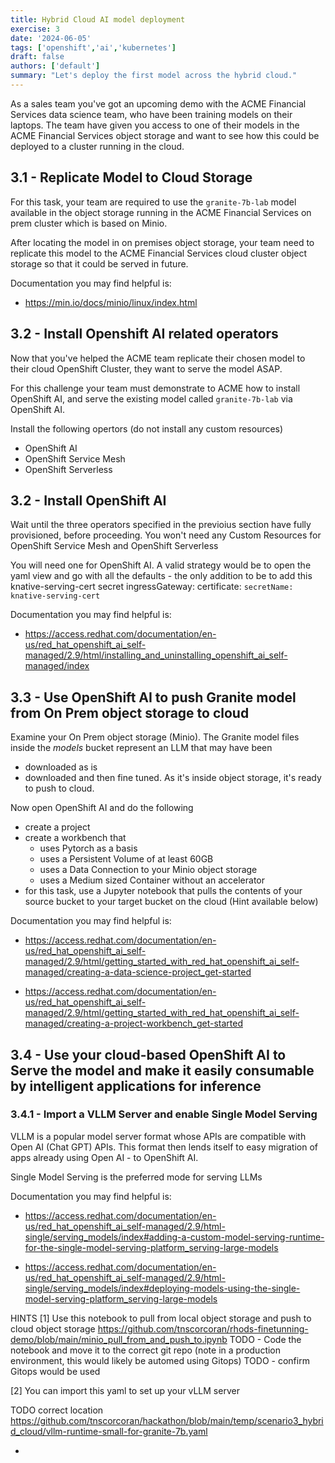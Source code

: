 ```yaml
---
title: Hybrid Cloud AI model deployment
exercise: 3
date: '2024-06-05'
tags: ['openshift','ai','kubernetes']
draft: false
authors: ['default']
summary: "Let's deploy the first model across the hybrid cloud."
---
```


As a sales team you've got an upcoming demo with the ACME Financial Services data science team, who have been training models on their laptops.
The team have given you access to one of their models in the ACME Financial Services object storage and want to see how this could be deployed to a cluster running in the cloud.


## 3.1 - Replicate Model to Cloud Storage

For this task, your team are required to use the `granite-7b-lab` model available in the object storage running in the ACME Financial Services on prem cluster which is based on Minio.

After locating the model in on premises object storage, your team need to replicate this model to the ACME Financial Services cloud cluster object storage so that it could be served in future.

Documentation you may find helpful is:
- https://min.io/docs/minio/linux/index.html



## 3.2 - Install Openshift AI related operators

Now that you've helped the ACME team replicate their chosen model to their cloud OpenShift Cluster, they want to serve the model ASAP.

For this challenge your team must demonstrate to ACME how to install OpenShift AI, and serve the existing model called `granite-7b-lab` via OpenShift AI.

Install the following opertors (do not install any custom resources)
- OpenShift AI
- OpenShift Service Mesh
- OpenShift Serverless

## 3.2 - Install OpenShift AI
Wait until the three operators specified in the previoius section have fully provisioned, before proceeding.
You won't need any Custom Resources for OpenShift Service Mesh and OpenShift Serverless

You will need one for OpenShift AI. A valid strategy would be to open the yaml view and go with all the defaults - the only addition to be to add this knative-serving-cert secret
        ingressGateway:
          certificate:
            `secretName: knative-serving-cert`

Documentation you may find helpful is:
- https://access.redhat.com/documentation/en-us/red_hat_openshift_ai_self-managed/2.9/html/installing_and_uninstalling_openshift_ai_self-managed/index


## 3.3 - Use OpenShift AI to push Granite model from On Prem object storage to cloud

Examine your On Prem object storage (Minio). The Granite model files inside the *models* bucket represent an LLM that may have been 
- downloaded as is
- downloaded and then fine tuned.
As it's inside object storage, it's ready to push to cloud.

Now open OpenShift AI and do the following
- create a project
- create a workbench that 
  - uses Pytorch as a basis
  - uses a Persistent Volume of at least 60GB 
  - uses a Data Connection to your Minio object storage
  - uses a Medium sized Container without an accelerator
- for this task, use a Jupyter notebook that pulls the contents of your source bucket to your target bucket on the cloud (Hint available below)

Documentation you may find helpful is:

- https://access.redhat.com/documentation/en-us/red_hat_openshift_ai_self-managed/2.9/html/getting_started_with_red_hat_openshift_ai_self-managed/creating-a-data-science-project_get-started

- https://access.redhat.com/documentation/en-us/red_hat_openshift_ai_self-managed/2.9/html/getting_started_with_red_hat_openshift_ai_self-managed/creating-a-project-workbench_get-started


## 3.4 - Use your cloud-based OpenShift AI to Serve the model and make it easily consumable by intelligent applications for inference

### 3.4.1 - Import a VLLM Server and enable Single Model Serving
VLLM is a popular model server format whose APIs are compatible with Open AI (Chat GPT) APIs. This format then lends itself to easy migration of apps already using Open AI - to OpenShift AI.

Single Model Serving is the preferred mode for serving LLMs

Documentation you may find helpful is:
- https://access.redhat.com/documentation/en-us/red_hat_openshift_ai_self-managed/2.9/html-single/serving_models/index#adding-a-custom-model-serving-runtime-for-the-single-model-serving-platform_serving-large-models

- https://access.redhat.com/documentation/en-us/red_hat_openshift_ai_self-managed/2.9/html-single/serving_models/index#deploying-models-using-the-single-model-serving-platform_serving-large-models

HINTS
[1] Use this notebook to pull from local object storage and push to cloud object storage
    https://github.com/tnscorcoran/rhods-finetunning-demo/blob/main/minio_pull_from_and_push_to.ipynb
    TODO - Code the notebook and move it to the correct git repo
    (note in a production environment, this would likely be automed using Gitops)
    TODO - confirm Gitops would be used

[2] You can import this yaml to set up your vLLM server

  TODO correct location
  https://github.com/tnscorcoran/hackathon/blob/main/temp/scenario3_hybrid_cloud/vllm-runtime-small-for-granite-7b.yaml






- 